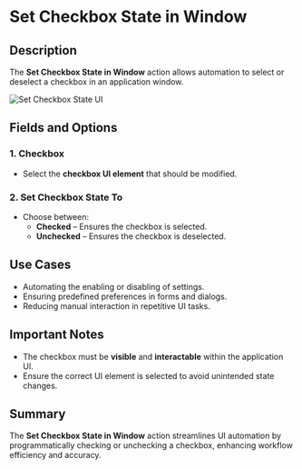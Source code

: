 # Set Checkbox State in Window  

## Description  

The **Set Checkbox State in Window** action allows automation to select or deselect a checkbox in an application window.  

![Set Checkbox State UI](../../../assets/ui-automation/set-checkbox-state-in-window.png)  

## Fields and Options  

### **1. Checkbox** 

- Select the **checkbox UI element** that should be modified.  

### **2. Set Checkbox State To** 

- Choose between:  
  - **Checked** – Ensures the checkbox is selected.  
  - **Unchecked** – Ensures the checkbox is deselected.  

## Use Cases  

- Automating the enabling or disabling of settings.  
- Ensuring predefined preferences in forms and dialogs.  
- Reducing manual interaction in repetitive UI tasks.  

## Important Notes  

- The checkbox must be **visible** and **interactable** within the application UI.  
- Ensure the correct UI element is selected to avoid unintended state changes.  

## Summary  

The **Set Checkbox State in Window** action streamlines UI automation by programmatically checking or unchecking a checkbox, enhancing workflow efficiency and accuracy.  